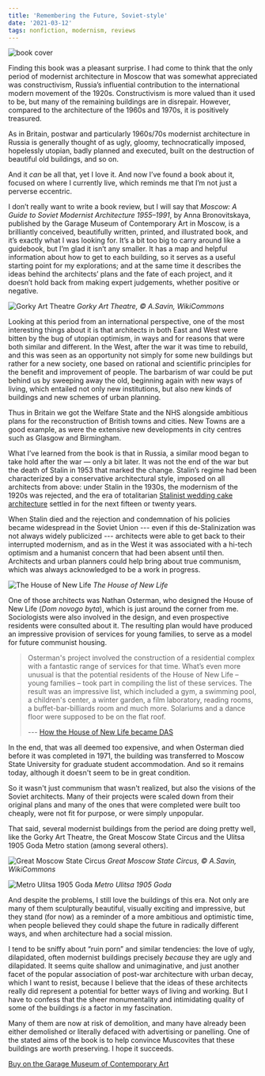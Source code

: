 ```yaml
---
title: 'Remembering the Future, Soviet-style'
date: '2021-03-12'
tags: nonfiction, modernism, reviews
---
```


![book cover](/images/_architecture-book.jpg "mainImageSmall")

Finding this book was a pleasant surprise. I had come to think that the only period of modernist architecture in Moscow that was somewhat appreciated was constructivism, Russia’s influential contribution to the international modern movement of the 1920s. Constructivism is more valued than it used to be, but many of the remaining buildings are in disrepair. However, compared to the architecture of the 1960s and 1970s, it is positively treasured.

As in Britain, postwar and particularly 1960s/70s modernist architecture in Russia is generally thought of as ugly, gloomy, technocratically imposed, hopelessly utopian, badly planned and executed, built on the destruction of beautiful old buildings, and so on.

And it *can* be all that, yet I love it. And now I’ve found a book about it, focused on where I currently live, which reminds me that I’m not just a perverse eccentric.

I don’t really want to write a book review, but I will say that *Moscow: A Guide to Soviet Modernist Architecture 1955–1991*, by Anna Bronovitskaya, published by the Garage Museum of Contemporary Art in Moscow, is a brilliantly conceived, beautifully written, printed, and illustrated book, and it’s exactly what I was looking for. It’s a bit too big to carry around like a guidebook, but I’m glad it isn’t any smaller. It has a map and helpful information about how to get to each building, so it serves as a useful starting point for my explorations; and at the same time it describes the ideas behind the architects’ plans and the fate of each project, and it doesn’t hold back from making expert judgements, whether positive or negative.

![Gorky Art Theatre](/images/_Gorky-Art-Theatre-A-Savin-WikiCommons.jpg)
*Gorky Art Theatre, © A.Savin, WikiCommons*

Looking at this period from an international perspective, one of the most interesting things about it is that architects in both East and West were bitten by the bug of utopian optimism, in ways and for reasons that were both similar and different. In the West, after the war it was time to rebuild, and this was seen as an opportunity not simply for some new buildings but rather for a new society, one based on rational and scientific principles for the benefit and improvement of people. The barbarism of war could be put behind us by sweeping away the old, beginning again with new ways of living, which entailed not only new institutions, but also new kinds of buildings and new schemes of urban planning.

Thus in Britain we got the Welfare State and the NHS alongside ambitious plans for the reconstruction of British towns and cities. New Towns are a good example, as were the extensive new developments in city centres such as Glasgow and Birmingham.

What I’ve learned from the book is that in Russia, a similar mood began to take hold after the war — only a bit later. It was not the end of the war but the death of Stalin in 1953 that marked the change. Stalin’s regime had been characterized by a conservative architectural style, imposed on all architects from above: under Stalin in the 1930s, the modernism of the 1920s was rejected, and the era of totalitarian [Stalinist wedding cake architecture](https://en.wikipedia.org/wiki/Stalinist_architecture) settled in for the next fifteen or twenty years.

When Stalin died and the rejection and condemnation of his policies became widespread in the Soviet Union --- even if this de-Stalinization was not always widely publicized --- architects were able to get back to their interrupted modernism, and as in the West it was associated with a hi-tech optimism and a humanist concern that had been absent until then. Architects and urban planners could help bring about true communism, which was always acknowledged to be a work in progress.

![The House of New Life](/images/_House-of-New-Life.jpg)
*The House of New Life*

One of those architects was Nathan Osterman, who designed the House of New Life (_Dom novogo byta_), which is just around the corner from me. Sociologists were also involved in the design, and even prospective residents were consulted about it. The resulting plan would have produced an impressive provision of services for young families, to serve as a model for future communist housing.

> Osterman's project involved the construction of a residential complex with a fantastic range of services for that time. What’s even more unusual is that the potential residents of the House of New Life – young families – took part in compiling the list of these services. The result was an impressive list, which included a gym, a swimming pool, a children's center, a winter garden, a film laboratory, reading rooms, a buffet-bar-billiards room and much more. Solariums and a dance floor were supposed to be on the flat roof.
>
> --- [How the House of New Life became DAS](https://dzen.ru/a/YTilfzeuzleQONSG)

In the end, that was all deemed too expensive, and when Osterman died before it was completed in 1971, the building was transferred to Moscow State University for graduate student accommodation. And so it remains today, although it doesn't seem to be in great condition.

So it wasn't just communism that wasn't realized, but also the visions of the Soviet architects. Many of their projects were scaled down from their original plans and many of the ones that were completed were built too cheaply, were not fit for purpose, or were simply unpopular.

That said, several modernist buildings from the period are doing pretty well, like the Gorky Art Theatre, the Great Moscow State Circus and the Ulitsa 1905 Goda Metro station (among several others).

![Great Moscow State Circus](/images/great-moscow-state-circus.jpg)
*Great Moscow State Circus, © A.Savin, WikiCommons*

![Metro Ulitsa 1905 Goda](/images/metro-ulitsa-1905-goda.jpg)
*Metro Ulitsa 1905 Goda*

And despite the problems, I still love the buildings of this era. Not only are many of them sculpturally beautiful, visually exciting and impressive, but they stand (for now) as a reminder of a more ambitious and optimistic time, when people believed they could shape the future in radically different ways, and when architecture had a social mission.

I tend to be sniffy about “ruin porn” and similar tendencies: the love of ugly, dilapidated, often modernist buildings precisely *because* they are ugly and dilapidated. It seems quite shallow and unimaginative, and just another facet of the popular association of post-war architecture with urban decay, which I want to resist, because I believe that the ideas of these architects really did represent a potential for better ways of living and working. But I have to confess that the sheer monumentality and intimidating quality of some of the buildings *is* a factor in my fascination.

Many of them are now at risk of demolition, and many have already been either demolished or literally defaced with advertising or panelling. One of the stated aims of the book is to help convince Muscovites that these buildings are worth preserving. I hope it succeeds.

[Buy on the Garage Museum of Contemporary Art](https://shop.garagemca.org/en/books/garage-publications/research/moscow-a-guide-to-soviet-modernist-architecture-19551991-1261.html)